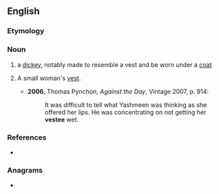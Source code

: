 ==English==

===Etymology===
{{suffix|en|vest|ee}}

===Noun===
{{en-noun}}

# a [[dickey]], notably made to resemble a vest and be worn under a [[coat]]
# {{lb|en|US}} A small woman's [[vest]].
#* '''2006''', Thomas Pynchon, ''Against the Day'', Vintage 2007, p. 914:
#*: It was difficult to tell what Yashmeen was thinking as she offered her lips. He was concentrating on not getting her '''vestee''' wet.

===References===
* {{R:Websters}}

===Anagrams===
* {{anagrams|en|steeve}}